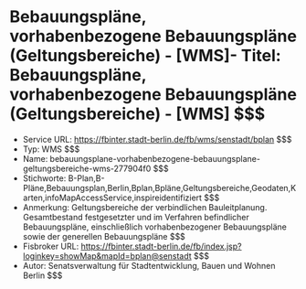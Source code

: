 # Bebauungspläne, vorhabenbezogene Bebauungspläne (Geltungsbereiche) - [WMS]- Titel: Bebauungspläne, vorhabenbezogene Bebauungspläne (Geltungsbereiche) - [WMS] $$$
- Service URL: https://fbinter.stadt-berlin.de/fb/wms/senstadt/bplan $$$
- Typ: WMS $$$
- Name: bebauungsplane-vorhabenbezogene-bebauungsplane-geltungsbereiche-wms-277904f0 $$$
- Stichworte: B-Plan,B-Pläne,Bebauungsplan,Berlin,Bplan,Bpläne,Geltungsbereiche,Geodaten,Karten,infoMapAccessService,inspireidentifiziert $$$
- Anmerkung: Geltungsbereiche der verbindlichen Bauleitplanung.
Gesamtbestand festgesetzter und im Verfahren befindlicher Bebauungspläne, einschließlich vorhabenbezogener Bebauungspläne
sowie der generellen Bebauungspläne $$$
- Fisbroker URL: https://fbinter.stadt-berlin.de/fb/index.jsp?loginkey=showMap&mapId=bplan@senstadt $$$
- Autor: Senatsverwaltung für Stadtentwicklung, Bauen und Wohnen Berlin $$$
